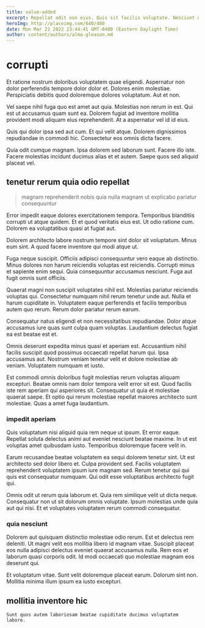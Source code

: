```yaml
---
title: value-added
excerpt: Repellat odit non eius. Quis sit facilis voluptate. Nesciunt magnam natus voluptates. Consequatur hic sit ea.
heroImg: http://placeimg.com/640/480
date: Mon Mar 21 2022 23:44:41 GMT-0400 (Eastern Daylight Time)
author: content/authors/alma-gleason.md
---
```

# corrupti

Et ratione nostrum doloribus voluptatem quae eligendi. Aspernatur non dolor perferendis tempore dolor dolor et. Dolores enim molestiae. Perspiciatis debitis quod doloremque dolores voluptatum. Aut et non.
  
Vel saepe nihil fuga quo est amet aut quia. Molestias non rerum in est. Qui est ut accusamus quam sunt ea. Dolorem fugiat ad inventore mollitia provident modi aliquam eius reprehenderit. At a aspernatur vel id id eius.
  
Quis qui dolor ipsa sed aut cum. Et qui velit atque. Dolorem dignissimos repudiandae in commodi hic. Consectetur eos omnis dicta facere.
  
Quia odit cumque magnam. Ipsa dolorem sed laborum sunt. Facere illo iste. Facere molestias incidunt ducimus alias et et autem. Saepe quos sed aliquid placeat vel.

## tenetur rerum quia odio repellat

> magnam reprehenderit nobis quia nulla magnam ut explicabo pariatur consequuntur

Error impedit eaque dolores exercitationem tempora. Temporibus blanditiis corrupti ut atque quidem. Et et quod veritatis eius est. Ut odio ratione cum. Dolorem ea voluptatibus quasi at fugiat aut.
  
Dolorem architecto labore nostrum tempore sint dolor sit voluptatum. Minus eum sint. A quod facere inventore qui modi atque ut.
  
Fuga neque suscipit. Officiis adipisci consequuntur vero eaque ab distinctio. Minus dolores non harum reiciendis voluptas est reiciendis. Corrupti minus et sapiente enim sequi. Quia consequuntur accusamus nesciunt. Fuga aut fugit omnis sunt officiis.
  
Quaerat magni non suscipit voluptates nihil est. Molestias pariatur reiciendis voluptas qui. Consectetur numquam nihil rerum tenetur unde aut. Nulla et harum cupiditate in. Voluptatem eaque perferendis et facilis temporibus autem quo rerum. Rerum dolor pariatur rerum earum.
  
Consequatur natus eligendi et non necessitatibus repudiandae. Dolor atque accusamus iure quas sunt culpa quam voluptas. Laudantium delectus fugiat ea est beatae est et.
  
Omnis deserunt expedita minus quasi et aperiam est. Accusantium nihil facilis suscipit quod possimus occaecati repellat harum qui. Ipsa accusamus aut. Nostrum veniam tenetur velit et dolore molestiae ab veniam. Voluptatem numquam et iusto.
  
Est commodi omnis doloribus fugit molestias rerum voluptas aliquam excepturi. Beatae omnis nam dolor tempora velit error sit est. Quod facilis iste rem aperiam qui asperiores sit. Consequatur ut quia et molestiae quaerat saepe. Et optio qui rerum molestiae repellat maiores architecto sunt molestiae. Quas a amet fuga laudantium.

### impedit aperiam

Quis voluptatum nisi aliquid quia rem neque ut ipsum. Et error eaque. Repellat soluta delectus animi aut eveniet nesciunt beatae maxime. In ut est voluptas amet quibusdam iusto. Temporibus doloremque facere velit in.
  
Earum recusandae beatae voluptatem ea sequi dolorem tenetur sint. Ut est architecto sed dolor libero et. Culpa provident sed. Facilis voluptatem reprehenderit voluptatem ipsum iure magnam sed. Rerum tenetur qui qui quis est consequatur numquam. Qui odit esse voluptatibus architecto fugit qui.
  
Omnis odit ut rerum quia laborum et. Quia rem similique velit ut dicta neque. Consequatur non ut sit dolorum omnis voluptate. Ipsum molestias unde quia aut qui nisi. Et et voluptates voluptatem rerum commodi consequatur.

### quia nesciunt

Dolorem aut quisquam distinctio molestiae odio rerum. Est et delectus rem deleniti. Ut magni velit eos mollitia libero id magnam vitae. Suscipit placeat eos nulla adipisci delectus eveniet quaerat accusamus nulla. Rem eos et laborum quasi corporis odit. Id modi occaecati quo molestiae magnam eos deserunt qui.
  
Et voluptatum vitae. Sunt velit doloremque placeat earum. Dolorum sint non. Mollitia minima illum ipsum ea iusto excepturi.

## mollitia inventore hic

```text
Sunt quos autem laboriosam beatae cupiditate ducimus voluptatem labore.
```

